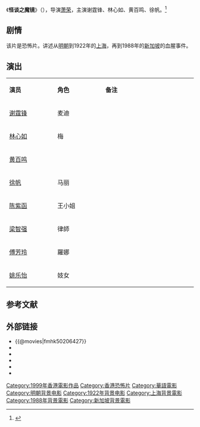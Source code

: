 {{电影信息框
| 片名 = 怪谈之魔镜
| 电影原名 = ''{{lang|en|The Mirror}}''
| 图像 = The Mirror 1999 film poster.jpg
| 图像说明 = 海报
| 导演 = [[萧荣|萧荣]]
| 监制 = 黃百鳴
| 制片 = 梁婷
| 编剧 = [[黄百鸣|黄百鸣]]、刘晓光
| 原著 = 
| 主演 = 谢霆锋<br>林心如<br>黄百鸣<br>徐帆
| 配乐 = 李毅、麦子善
| 摄影 = 邝庭和
| 剪辑 = 麦子善
| 制片商 = 東方電影出品有限公司
| 发行商 = 文华影业公司
| 上映日期 = {{Film date|1999|9|9|新加坡|1999|9|16|香港|1999|10|14|马来西亚|2000|3|29|中国大陆}}
| 片长 = 87分钟
| 产地 = {{香港電影產地}}<br>{{新加坡電影}}
| 语言 = 粤语
| 预算 = 
| 票房 = 
| cn_name = 古镜怪谈
| hk_name = 怪谈之魔镜
| sg_name = 怪谈之魔镜
}}
《'''怪谈之魔镜'''》（{{lang-en|''The Mirror''}}），导演[[萧荣|萧荣]]，主演谢霆锋、林心如、黄百鸣、徐帆。<ref>{{cite web|title=谢霆锋被安排稍迟出现是为避林心如风头|url=http://eladies.sina.com.cn/movie/news/movie/1999-9-12/9958.shtml|accessdate=2014-03-21|date=1999-09-12|work=新浪|archive-url=https://web.archive.org/web/20140322013331/http://eladies.sina.com.cn/movie/news/movie/1999-9-12/9958.shtml|archive-date=2014-03-22|dead-url=no}}</ref>

==剧情==
该片是恐怖片。讲述从[[明朝|明朝]]到1922年的[[上海市_(中華民國)|上海]]，再到1988年的[[新加坡|新加坡]]的血腥事件。

== 演出 ==
{|class="wikitable" width="20%"
|- style="background:cornflowerblue; color:white" align=center
|style="width:5%"|'''演员'''||style="width:5%"|'''角色'''||style="width:10%"|'''备注'''
|-
| [[谢霆锋|谢霆锋]] || 麦迪 || 
|-
| [[林心如|林心如]] || 梅 || 
|- 
| [[黄百鸣|黄百鸣]] ||  || 
|- 
| [[徐帆|徐帆]] || 马丽 || 
|-
| [[陈紫函|陈紫函]] || 王小姐 || 
|- 
| [[梁智强|梁智强]] || 律師 || 
|- 
| [[傅芳玲|傅芳玲]] || 羅娜 || 
|-
| [[姚乐怡|姚乐怡]] || 妓女 || 
|}

==参考文献==
{{reflist}}

== 外部链接==
*{{@movies|fmhk50206427}}
*{{hkmdb title|8441}}
*{{Mtime|16168}}
*{{douban}}
*{{rotten-tomatoes|mirror}}
*{{imdb title|0206427}}

{{DEFAULTSORT:Guai怪}}
[[Category:1999年香港電影作品|Category:1999年香港電影作品]]
[[Category:香港恐怖片|Category:香港恐怖片]]
[[Category:華語電影|Category:華語電影]]
[[Category:明朝背景电影|Category:明朝背景电影]]
[[Category:1922年背景电影|Category:1922年背景电影]]
[[Category:上海背景電影|Category:上海背景電影]]
[[Category:1988年背景電影|Category:1988年背景電影]]
[[Category:新加坡背景電影|Category:新加坡背景電影]]